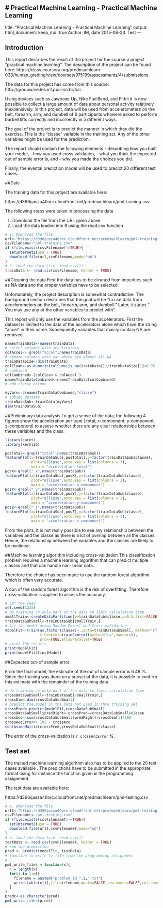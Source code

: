 # Practical Machine Learning - Practical Machine Learning
---
title: "Practical Machine Learning - Practical Machine Learning"
output: 
  html_document:
    keep_md: true
  Author: IM, date 2015-06-23. Test
---

## Introduction
This report describes the result of the project for the coursera 
project "practical machine learning". 
The description of the project can be found here: 
https://class.coursera.org/predmachlearn-030/human_grading/view/courses/975199/assessments/4/submissions 

The data for this project has come from this source: http://groupware.les.inf.puc-rio.br/har. 

Using devices such as Jawbone Up, Nike FuelBand, and Fitbit it is now possible to collect a large amount of data about personal activity relatively inexpensively.
In this project,  data will be used from accelerometers on the belt, forearm, arm, and dumbell of 6 participants whowere asked to perform barbell lifts correctly and incorrectly in 5 different ways.

The goal of the project is to predict the manner in which they did the exercise. This is the "classe" variable in the training set. Any of the other variables 
might be used for the prediction.  

The report should contain the following elements 
- describing how you built your model, 
- how you used cross validation, 
- what you think the expected out of sample error is, and 
- why you made the choices you did. 

Finally, the evental prediction model will be used 
to predict 20 different test cases. 

##Data 

The training data for this project are available here: 

https://d396qusza40orc.cloudfront.net/predmachlearn/pml-training.csv

The following steps were taken in processing the data

1. Download the file from the URL given above  
2. Load the data  loaded into R using the read.csv function

```r

# 1. Download the file 
url<-"https://d396qusza40orc.cloudfront.net/predmachlearn/pml-training.csv"
csvFilename<-"pml-training.csv"
if (file.exists(csvFilename)!=TRUE){
  setInternet2(use = TRUE)
  download.file(url,csvFilename,mode="wb")
}
# 2. load the data (i.e. read.csv())
trainData <- read.csv(csvFilename, header = TRUE)

```
##Cleaning the data
First the data has to be cleaned from impurities such as NA data
and the proper variables have to be selected. 

Unfortunately, the project description is somewhat contradictive. 
The background section describes that the goal will be 
"to use data from accelerometers on the belt, forearm, arm, and dumbell."
Later, it states " You may use any of the other variables to predict with". 

This report will only use the variables from the accelerators. 
First the dataset is limited to the data of the accelerators alone
which have the string "accel" in their name. 
Subsequently variables that mainly contain NA are removed. 


```r

namesTrainData<-names(trainData)
# select columns with accelerators
colAccel<- grepl("accel",namesTrainData)
# remove columns with var which are almost all NA
trainDataSize<-dim(trainData)
colClean<-as.numeric(colSums(is.na(trainData)))/trainDataSize[1]<0.95
# combined 
colCombined<-(colClean & colAccel )
namesTrainDataCombined<-namesTrainData[colCombined]
# add classe column

myVars<-c(namesTrainDataCombined,"classe")
# subset dataset 
trainDataSub<-trainData[myVars]
dim(trainDataSub)

```

##Preliminary data analysis
To get a sense of the data, the following 4 figures show the 
acceleration per type ( total, x-component, y-component, z-component)
to assess whether there are any clear relationships between these
variables and the class. 

```r
library(caret)
library(kernlab)

posTotal<-grepl("total",names(trainDataSub))
featurePlot(x=trainDataSub[,posTotal],y=factor(trainDataSub$classe),
            plot="ellipse",auto.key = list(columns = 3), 
            main = "acceleration total") 
posX<-grepl("_x",names(trainDataSub))
featurePlot(x=trainDataSub[,posX],y=factor(trainDataSub$classe),
            plot="ellipse",auto.key = list(columns = 3), 
            main = "acceleration x-component") 
posY<-grepl("_y",names(trainDataSub))
featurePlot(x=trainDataSub[,posY],y=factor(trainDataSub$classe),
            plot="ellipse",auto.key = list(columns = 3), 
            main = "acceleration y-component") 
posZ<-grepl("_z",names(trainDataSub))
featurePlot(x=trainDataSub[,posZ],y=factor(trainDataSub$classe),
            plot="ellipse",auto.key = list(columns = 3), 
            main = "acceleration z-component") 

```
From the plots, it is not really possible to see any relationship 
between the variables and the classe as there is a lot of overlap 
between all the classes. Hence, the relationship between the variables 
and the classes are likely to be nonlinear. 

##Machine learning algorithm including cross-validation 
This classification problem requires a machine learning algorithm 
that can predict multiple classes and that can handle non-linear data. 

Therefore the choice has been made to use the random forest algorithm 
which is often very accurate. 

A con of the random forest algorithm is the risk of overfitting. 
Therefore cross-validation is applied to assess the accuracy.  


```r
# set the seed
set.seed(1235)
# do training on only part of the data to limit calculation time
smallTrain<-createDataPartition(y=trainDataSub$classe,p=0.5,list=FALSE)
trainDataSubSmall<-trainDataSub[smallTrain,]
# fit the model using Random Forest and Cross validation 
modelFit<-train(as.factor(classe)~.,data=trainDataSubSmall, method="rf", 
                trControl=trainControl(method="cv",number=5),
                prox=TRUE,allowParallel=TRUE)
# print the results 
print(modelFit)
print(modelFit$finalModel)

```

##Expected out-of sample error. 

From the final model, the estimate of the out of sample error is 6.48 %. 
Since the training was done on a subset of the data, it is possible to 
confirm this estimate with the remainder of the training data.

```r
# do training on only part of the data to limit calculation time
crossDataSubSmall<-trainDataSub[-smallTrain,]
crossDim<-dim(crossDataSubSmall)
# predict the model on the data not used in thre training set
crossPred<-predict(modelFit,crossDataSubSmall)
crossDataSubSmall$predRight<-crossPred==crossDataSubSmall$classe
crossAcc<-sum(crossDataSubSmall$predRight)/crossDim[1]*100
crossAccError<- 100 - crossAcc
confusionMatrix(crossPred,crossDataSubSmall$classe)

```

The error of the cross-validation is `r crossAccError` %. 

## Test set 
The trained machine learning algorithm also has to be applied to the 20 test cases available . The predictions have to be submitted in the appropriate format 
using for instance the function given in the programming assignment. 
 
The test data are available here: 

https://d396qusza40orc.cloudfront.net/predmachlearn/pml-testing.csv 

```r

# a. Download the file 
urlt<-"https://d396qusza40orc.cloudfront.net/predmachlearn/pml-testing.csv"
csvFilenamet<-"pml-testing.csv"
if (file.exists(csvFilenamet)!=TRUE){
  setInternet2(use = TRUE)
  download.file(urlt,csvFilenamet,mode="wb")
}
# b. load the data (i.e. read.csv())
testData <- read.csv(csvFilenamet, header = TRUE)
# run the prediction 
pred <- predict(modelFit, testData)
# function to write to file from the programming assignment
# 
pml_write_files = function(x){
  n = length(x)
  for(i in 1:n){
    filename = paste0("problem_id_",i,".txt")
    write.table(x[i],file=filename,quote=FALSE,row.names=FALSE,col.names=FALSE)
  }
}
predc<-as.character(pred)
pml_write_files(predc)

```
